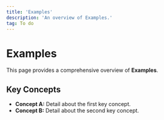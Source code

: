 ```yaml
---
title: 'Examples'
description: 'An overview of Examples.'
tag: To do
---
```


# Examples

This page provides a comprehensive overview of **Examples**.

## Key Concepts

* **Concept A:** Detail about the first key concept.
* **Concept B:** Detail about the second key concept.
